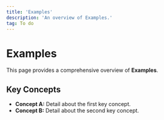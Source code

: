 ```yaml
---
title: 'Examples'
description: 'An overview of Examples.'
tag: To do
---
```


# Examples

This page provides a comprehensive overview of **Examples**.

## Key Concepts

* **Concept A:** Detail about the first key concept.
* **Concept B:** Detail about the second key concept.
